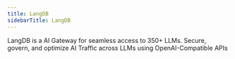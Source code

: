 ```yaml
---
title: LangDB
sidebarTitle: LangDB
---
```


LangDB is a AI Gateway for seamless access to 350+ LLMs. Secure, govern, and optimize AI Traffic across LLMs using OpenAI-Compatible APIs

<Snippet file="model-langdb-params.mdx" />
